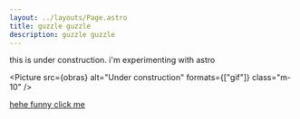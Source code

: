 ```yaml
---
layout: ../layouts/Page.astro
title: guzzle guzzle
description: guzzle guzzle
---
```



<a hidden rel="me" href="https://wetdry.world/@getchoo">
	my mastodon account
</a>

this is under construction. i'm experimenting with astro

<Picture src={obras} alt="Under construction" formats={["gif"]} class="m-10" />

[hehe funny click me](/lul)
